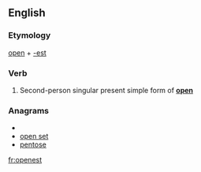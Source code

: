 ==English==

===Etymology===
[[open]] + [[-est]]

===Verb===
{{infl|en|verb form}}

# {{archaic}} Second-person singular present simple form of '''[[open]]'''

===Anagrams===
* {{alphagram|eenopst}}
* [[open set#English|open set]]
* [[pentose#English|pentose]]

[[fr:openest]]